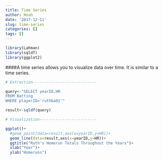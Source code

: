 ```yaml
---
title: Time Series
author: Noah
date: '2017-12-11'
slug: time-series
categories: []
tags: []
---
```

```r
library(Lahman)
library(sqldf)
library(ggplot2)
```

####A time series allows you to visualize data over time. It is similar to a time series.

```r
# Extraction----------------------------

query<-"SELECT yearID,HR
FROM Batting
WHERE playerID='ruthba01'"

result<-sqldf(query)

# Visualization-------------------------

ggplot()+
  #geom_point(data=result,aes(x=yearID,y=HR))+
  geom_line(data=result,aes(x=yearID,y=HR))+
  ggtitle("Ruth's Homerun Totals Throughout the Years")+
  xlab("Year")+
  ylab("Homeruns")
```

